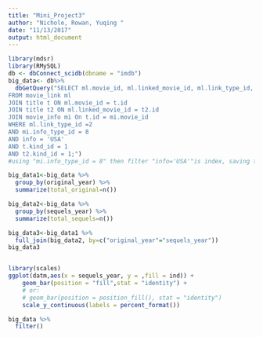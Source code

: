 ```yaml
---
title: "Mini_Project3"
author: "Nichole, Rowan, Yuqing "
date: "11/13/2017"
output: html_document
---
```

```r
library(mdsr)
library(RMySQL)
db <- dbConnect_scidb(dbname = "imdb")
big_data<- db%>% 
  dbGetQuery("SELECT ml.movie_id, ml.linked_movie_id, ml.link_type_id, t.title AS movie_title, t2.title AS linked_movie_title, t.production_year AS original_year, t2.production_year AS sequels_year, t2.production_year - t.production_year AS year_difference
FROM movie_link ml
JOIN title t ON ml.movie_id = t.id
JOIN title t2 ON ml.linked_movie_id = t2.id
JOIN movie_info mi On t.id = mi.movie_id
WHERE ml.link_type_id =2 
AND mi.info_type_id = 8
AND info = 'USA'
AND t.kind_id = 1
AND t2.kind_id = 1;")
#using "mi.info_type_id = 8" then filter "info='USA'"is index, saving time of calculation

big_data1<-big_data %>%
  group_by(original_year) %>%
  summarize(total_original=n())

big_data2<-big_data %>%
  group_by(sequels_year) %>%
  summarize(total_sequels=n())

big_data3<-big_data1 %>%
  full_join(big_data2, by=c("original_year"="sequels_year"))
big_data3


library(scales)
ggplot(datm,aes(x = sequels_year, y = ,fill = ind)) + 
    geom_bar(position = "fill",stat = "identity") +
    # or:
    # geom_bar(position = position_fill(), stat = "identity") 
    scale_y_continuous(labels = percent_format())
```

```r

big_data %>%
  filter()


```

